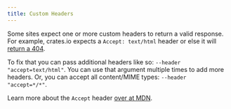 ```yaml
---
title: Custom Headers
---
```


Some sites expect one or more custom headers to return a valid response.
For example, crates.io expects a `Accept: text/html` header or else it
will [return a 404](https://github.com/rust-lang/crates.io/issues/788).

To fix that you can pass additional headers like so: `--header "accept=text/html"`.
You can use that argument multiple times to add more headers.
Or, you can accept all content/MIME types: `--header "accept=*/*"`.

Learn more about the `Accept` header
[over at MDN](https://developer.mozilla.org/en-US/docs/Web/HTTP/Headers/Accept).
